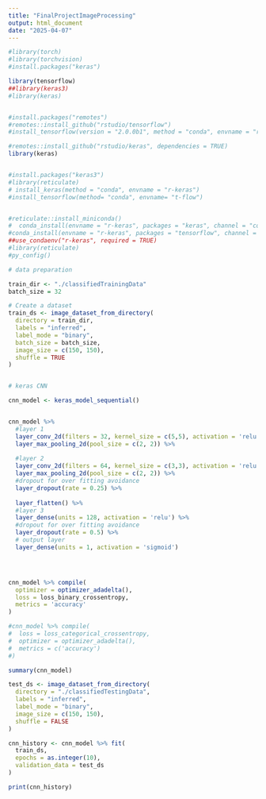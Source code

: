 ```yaml
---
title: "FinalProjectImageProcessing"
output: html_document
date: "2025-04-07"
---
```


```r

#library(torch)
#library(torchvision)
#install.packages("keras") 

library(tensorflow)
##library(keras3) 
#library(keras)


#install.packages("remotes")
#remotes::install_github("rstudio/tensorflow")
#install_tensorflow(version = "2.0.0b1", method = "conda", envname = "r-reticulate")

#remotes::install_github("rstudio/keras", dependencies = TRUE)
library(keras)


#install.packages("keras3")
#library(reticulate)
# install_keras(method = "conda", envname = "r-keras")
#install_tensorflow(method= "conda", envname= "t-flow")


#reticulate::install_miniconda()
#  conda_install(envname = "r-keras", packages = "keras", channel = "conda-forge")
#conda_install(envname = "r-keras", packages = "tensorflow", channel = "conda-forge")
##use_condaenv("r-keras", required = TRUE)
#library(reticulate)
#py_config()
```


```r
# data preparation

train_dir <- "./classifiedTrainingData"  
batch_size = 32

# Create a dataset 
train_ds <- image_dataset_from_directory(
  directory = train_dir,
  labels = "inferred",
  label_mode = "binary",       
  batch_size = batch_size,
  image_size = c(150, 150),    
  shuffle = TRUE
)



```


```r

# keras CNN

cnn_model <- keras_model_sequential()


cnn_model %>%
  #layer 1
  layer_conv_2d(filters = 32, kernel_size = c(5,5), activation = 'relu', input_shape = c(150, 150, 3)) %>% 
  layer_max_pooling_2d(pool_size = c(2, 2)) %>% 
  
  #layer 2
  layer_conv_2d(filters = 64, kernel_size = c(3,3), activation = 'relu') %>% 
  layer_max_pooling_2d(pool_size = c(2, 2)) %>% 
  #dropout for over fitting avoidance 
  layer_dropout(rate = 0.25) %>% 
  
  layer_flatten() %>% 
  #layer 3
  layer_dense(units = 128, activation = 'relu') %>% 
  #dropout for over fitting avoidance 
  layer_dropout(rate = 0.5) %>% 
  # output layer
  layer_dense(units = 1, activation = 'sigmoid')




cnn_model %>% compile(
  optimizer = optimizer_adadelta(),
  loss = loss_binary_crossentropy,
  metrics = 'accuracy'
)

#cnn_model %>% compile(
#  loss = loss_categorical_crossentropy,
#  optimizer = optimizer_adadelta(),
#  metrics = c('accuracy')
#)

summary(cnn_model)
```




``` r
test_ds <- image_dataset_from_directory(
  directory = "./classifiedTestingData",  
  labels = "inferred",
  label_mode = "binary",          
  image_size = c(150, 150),
  shuffle = FALSE
)


```


``` r

cnn_history <- cnn_model %>% fit(
  train_ds,
  epochs = as.integer(10),
  validation_data = test_ds
)

print(cnn_history)

```









